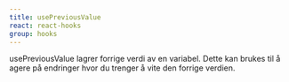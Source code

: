 ```yaml
---
title: usePreviousValue
react: react-hooks
group: hooks
---
```



<Ingress>
    usePreviousValue lagrer forrige verdi av en variabel. Dette kan brukes til å agere på endringer hvor du trenger å
    vite den forrige verdien.
</Ingress>

<ComponentExample title="usePreviousValue" component={PreviousValueExample} />
